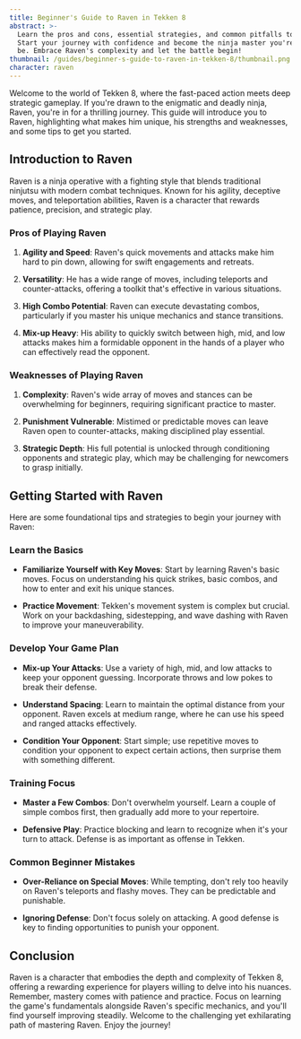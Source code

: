 ```yaml
---
title: Beginner's Guide to Raven in Tekken 8
abstract: >-
  Learn the pros and cons, essential strategies, and common pitfalls to avoid.
  Start your journey with confidence and become the ninja master you're meant to
  be. Embrace Raven's complexity and let the battle begin!
thumbnail: /guides/beginner-s-guide-to-raven-in-tekken-8/thumbnail.png
character: raven
---
```

Welcome to the world of Tekken 8, where the fast-paced action meets deep strategic gameplay. If you're drawn to the enigmatic and deadly ninja, Raven, you're in for a thrilling journey. This guide will introduce you to Raven, highlighting what makes him unique, his strengths and weaknesses, and some tips to get you started.

## **Introduction to Raven**

Raven is a ninja operative with a fighting style that blends traditional ninjutsu with modern combat techniques. Known for his agility, deceptive moves, and teleportation abilities, Raven is a character that rewards patience, precision, and strategic play.

### **Pros of Playing Raven**

1. **Agility and Speed**: Raven's quick movements and attacks make him hard to pin down, allowing for swift engagements and retreats.

2. **Versatility**: He has a wide range of moves, including teleports and counter-attacks, offering a toolkit that's effective in various situations.

3. **High Combo Potential**: Raven can execute devastating combos, particularly if you master his unique mechanics and stance transitions.

4. **Mix-up Heavy**: His ability to quickly switch between high, mid, and low attacks makes him a formidable opponent in the hands of a player who can effectively read the opponent.

### **Weaknesses of Playing Raven**

1. **Complexity**: Raven's wide array of moves and stances can be overwhelming for beginners, requiring significant practice to master.

2. **Punishment Vulnerable**: Mistimed or predictable moves can leave Raven open to counter-attacks, making disciplined play essential.

3. **Strategic Depth**: His full potential is unlocked through conditioning opponents and strategic play, which may be challenging for newcomers to grasp initially.

## **Getting Started with Raven**

Here are some foundational tips and strategies to begin your journey with Raven:

### **Learn the Basics**

* **Familiarize Yourself with Key Moves**: Start by learning Raven's basic moves. Focus on understanding his quick strikes, basic combos, and how to enter and exit his unique stances.

* **Practice Movement**: Tekken's movement system is complex but crucial. Work on your backdashing, sidestepping, and wave dashing with Raven to improve your maneuverability.

### **Develop Your Game Plan**

* **Mix-up Your Attacks**: Use a variety of high, mid, and low attacks to keep your opponent guessing. Incorporate throws and low pokes to break their defense.

* **Understand Spacing**: Learn to maintain the optimal distance from your opponent. Raven excels at medium range, where he can use his speed and ranged attacks effectively.

* **Condition Your Opponent**: Start simple; use repetitive moves to condition your opponent to expect certain actions, then surprise them with something different.

### **Training Focus**

* **Master a Few Combos**: Don't overwhelm yourself. Learn a couple of simple combos first, then gradually add more to your repertoire.

* **Defensive Play**: Practice blocking and learn to recognize when it's your turn to attack. Defense is as important as offense in Tekken.

### **Common Beginner Mistakes**

* **Over-Reliance on Special Moves**: While tempting, don't rely too heavily on Raven's teleports and flashy moves. They can be predictable and punishable.

* **Ignoring Defense**: Don't focus solely on attacking. A good defense is key to finding opportunities to punish your opponent.

## **Conclusion**

Raven is a character that embodies the depth and complexity of Tekken 8, offering a rewarding experience for players willing to delve into his nuances. Remember, mastery comes with patience and practice. Focus on learning the game's fundamentals alongside Raven's specific mechanics, and you'll find yourself improving steadily. Welcome to the challenging yet exhilarating path of mastering Raven. Enjoy the journey!
